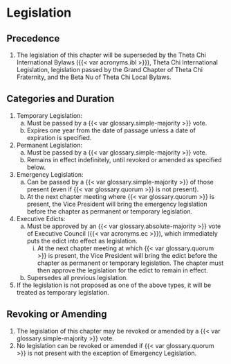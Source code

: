 # Legislation

## Precedence

1. The legislation of this chapter will be superseded by the Theta Chi International Bylaws ({{< var acronyms.ibl >}}), Theta Chi International Legislation, legislation passed by the Grand Chapter of Theta Chi Fraternity, and the Beta Nu of Theta Chi Local Bylaws.

## Categories and Duration

1. Temporary Legislation:
   a. Must be passed by a {{< var glossary.simple-majority >}} vote.
   a. Expires one year from the date of passage unless a date of expiration is specified.

1. Permanent Legislation:
   a. Must be passed by a {{< var glossary.simple-majority >}} vote.
   a. Remains in effect indefinitely, until revoked or amended as specified below.

1. Emergency Legislation:
   a. Can be passed by a {{< var glossary.simple-majority >}} of those present (even if {{< var glossary.quorum >}} is not present).
   a. At the next chapter meeting where {{< var glossary.quorum >}} is present, the Vice President will bring the emergency legislation before the chapter as permanent or temporary legislation.

1. Executive Edicts:
   a. Must be approved by an {{< var glossary.absolute-majority >}} vote of Executive Council ({{< var acronyms.ec >}}), which immediately puts the edict into effect as legislation.
      i. At the next chapter meeting at which {{< var glossary.quorum >}} is present, the Vice President will bring the edict before the chapter as permanent or temporary legislation. The chapter must then approve the legislation for the edict to remain in effect.
   a. Supersedes all previous legislation.

1. If the legislation is not proposed as one of the above types, it will be treated as temporary legislation.

## Revoking or Amending

1. The legislation of this chapter may be revoked or amended by a {{< var glossary.simple-majority >}} vote.
1. No legislation can be revoked or amended if {{< var glossary.quorum >}} is not present with the exception of Emergency Legislation.
